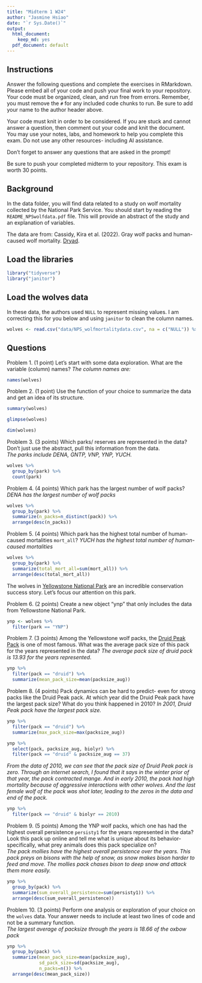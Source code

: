 ```yaml
---
title: "Midterm 1 W24"
author: "Jasmine Hsiao"
date: "`r Sys.Date()`"
output:
  html_document: 
    keep_md: yes
  pdf_document: default
---
```


## Instructions
Answer the following questions and complete the exercises in RMarkdown. Please embed all of your code and push your final work to your repository. Your code must be organized, clean, and run free from errors. Remember, you must remove the `#` for any included code chunks to run. Be sure to add your name to the author header above. 

Your code must knit in order to be considered. If you are stuck and cannot answer a question, then comment out your code and knit the document. You may use your notes, labs, and homework to help you complete this exam. Do not use any other resources- including AI assistance.  

Don't forget to answer any questions that are asked in the prompt!  

Be sure to push your completed midterm to your repository. This exam is worth 30 points.  

## Background
In the data folder, you will find data related to a study on wolf mortality collected by the National Park Service. You should start by reading the `README_NPSwolfdata.pdf` file. This will provide an abstract of the study and an explanation of variables.  

The data are from: Cassidy, Kira et al. (2022). Gray wolf packs and human-caused wolf mortality. [Dryad](https://doi.org/10.5061/dryad.mkkwh713f). 

## Load the libraries
```r
library("tidyverse")
library("janitor")
```

## Load the wolves data
In these data, the authors used `NULL` to represent missing values. I am correcting this for you below and using `janitor` to clean the column names.
```r
wolves <- read.csv("data/NPS_wolfmortalitydata.csv", na = c("NULL")) %>% clean_names()
```

## Questions
Problem 1. (1 point) Let's start with some data exploration. What are the variable (column) names? 
*The column names are:* 
```r
names(wolves)
```

Problem 2. (1 point) Use the function of your choice to summarize the data and get an idea of its structure.  
```r
summary(wolves)
```
```r
glimpse(wolves)
```
```r
dim(wolves)
```


Problem 3. (3 points) Which parks/ reserves are represented in the data? Don't just use the abstract, pull this information from the data.  
*The parks include DENA, GNTP, VNP, YNP, YUCH.*
```r
wolves %>% 
  group_by(park) %>% 
  count(park)
```


Problem 4. (4 points) Which park has the largest number of wolf packs?
*DENA has the largest number of wolf packs*
```r
wolves %>% 
  group_by(park) %>% 
  summarize(n_packs=n_distinct(pack)) %>% 
  arrange(desc(n_packs))
```

Problem 5. (4 points) Which park has the highest total number of human-caused mortalities `mort_all`?
*YUCH has the highest total number of human-caused mortalities*
```r
wolves %>% 
  group_by(park) %>% 
  summarize(total_mort_all=sum(mort_all)) %>% 
  arrange(desc(total_mort_all))
```


The wolves in [Yellowstone National Park](https://www.nps.gov/yell/learn/nature/wolf-restoration.htm) are an incredible conservation success story. Let's focus our attention on this park.  

Problem 6. (2 points) Create a new object "ynp" that only includes the data from Yellowstone National Park.  
```r
ynp <- wolves %>% 
  filter(park == "YNP")
```


Problem 7. (3 points) Among the Yellowstone wolf packs, the [Druid Peak Pack](https://www.pbs.org/wnet/nature/in-the-valley-of-the-wolves-the-druid-wolf-pack-story/209/) is one of most famous. What was the average pack size of this pack for the years represented in the data?
*The average pack size of druid pack is 13.93 for the years represented.*
```r
ynp %>% 
  filter(pack == "druid") %>% 
  summarize(mean_pack_size=mean(packsize_aug))
```

Problem 8. (4 points) Pack dynamics can be hard to predict- even for strong packs like the Druid Peak pack. At which year did the Druid Peak pack have the largest pack size? What do you think happened in 2010?
*In 2001, Druid Peak pack have the largest pack size.*
```r
ynp %>% 
  filter(pack == "druid") %>% 
  summarize(max_pack_size=max(packsize_aug))
```
```r
ynp %>% 
  select(pack, packsize_aug, biolyr) %>% 
  filter(pack == "druid" & packsize_aug == 37) 
```
*From the data of 2010, we can see that the pack size of Druid Peak pack is zero. Through an internet search, I found that it says in the winter prior of that year, the pack contracted mange. And in early 2010, the pack had high mortality because of aggressive interactions with other wolves. And the last female wolf of the pack was shot later, leading to the zeros in the data and end of the pack.* 
```r
ynp %>% 
  filter(pack == "druid" & biolyr == 2010) 
```

Problem 9. (5 points) Among the YNP wolf packs, which one has had the highest overall persistence `persisty1` for the years represented in the data? Look this pack up online and tell me what is unique about its behavior- specifically, what prey animals does this pack specialize on?  
*The pack mollies have the highest overall persistence over the years.*
*This pack preys on bisons with the help of snow, as snow makes bison harder to feed and move. The mollies pack chases bison to deep snow and attack them more easily.*
```r
ynp %>% 
  group_by(pack) %>% 
  summarize(sum_overall_persistence=sum(persisty1)) %>% 
  arrange(desc(sum_overall_persistence))
```


Problem 10. (3 points) Perform one analysis or exploration of your choice on the `wolves` data. Your answer needs to include at least two lines of code and not be a summary function.  
*The largest average of packsize through the years is 18.66 of the oxbow pack*
```r
ynp %>% 
  group_by(pack) %>% 
  summarize(mean_pack_size=mean(packsize_aug),
            sd_pack_size=sd(packsize_aug),
            n_packs=n()) %>% 
  arrange(desc(mean_pack_size))
```


